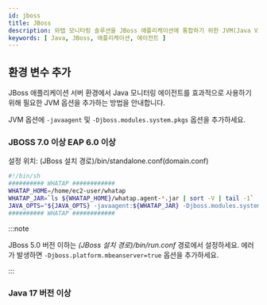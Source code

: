 ```yaml
---
id: jboss
title: JBoss
description: 와탭 모니터링 솔루션을 JBoss 애플리케이션에 통합하기 위한 JVM(Java Virtual Machine) 옵션 추가 방법에 대한 상세한 안내를 제공합니다. 사용자는 본 문서를 통해 자바(Java) 에이전트 설치 후 JBoss 애플리케이션의 성능 및 가용성 모니터링을 위해 필요한 JVM 설정을 적용하는 방법을 단계별로 확인할 수 있습니다. 에이전트 설치 과정 중 필수 JVM 옵션의 구성과 JBoss와의 원활한 통합을 위한 최적의 설정 방법, 힙스토그램 조회 방법을 포함하고 있습니다.
keywords: [ Java, JBoss, 애플리케이션, 에이전트 ]
---
```


## 환경 변수 추가

JBoss 애플리케이션 서버 환경에서 Java 모니터링 에이전트를 효과적으로 사용하기 위해 필요한 JVM 옵션을 추가하는 방법을 안내합니다.

JVM 옵션에 `-javaagent` 및 `-Djboss.modules.system.pkgs` 옵션을 추가하세요.

### JBOSS 7.0 이상 EAP 6.0 이상

설정 위치: (JBoss 설치 경로)/bin/standalone.conf(domain.conf)

```bash title=standalone.sh
#!/bin/sh
########## WHATAP ############
WHATAP_HOME=/home/ec2-user/whatap
WHATAP_JAR=`ls ${WHATAP_HOME}/whatap.agent-*.jar | sort -V | tail -1`
JAVA_OPTS="${JAVA_OPTS} -javaagent:${WHATAP_JAR} -Djboss.modules.system.pkgs=whatap"
########## WHATAP ############
```

:::note

JBoss 5.0 버전 이하는 *(JBoss 설치 경로)/bin/run.conf* 경로에서 설정하세요. 에러가 발생하면 `-Djboss.platform.mbeanserver=true` 옵션을 추가하세요.

:::

### Java 17 버전 이상


<Java17 /> 


<Setheapmemory /> 


<Nextstep />